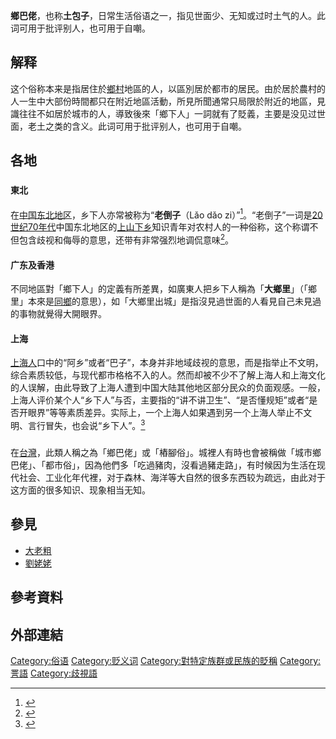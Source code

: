 '''鄉巴佬'''，也称'''土包子'''，日常生活俗语之一，指见世面少、无知或过时土气的人。此词可用于批评别人，也可用于自嘲。

==解释==
这个俗称本来是指居住於[[鄉村|鄉村]]地區的人，以區別居於都市的居民。由於居於農村的人一生中大部份時間都只在附近地區活動，所見所聞通常只局限於附近的地區，見識往往不如居於城市的人，導致後來「鄉下人」一詞就有了貶義，主要是没见过世面，老土之类的含义。此词可用于批评别人，也可用于自嘲。

==各地==
==={{CHNML}}===

====東北====
{{seealso|老倒子}}
在[[中国东北地区|中国东北地区]]，乡下人亦常被称为“'''老倒子'''（Lǎo dǎo zi）”<ref>{{cite web | language = zh-hans | publisher = 腾讯网>新闻中心>辽宁>正文 | title = 因被骂是“老倒子”冲动害人命潜逃13年终落网 | url = http://news.qq.com/a/20071025/002538.htm | author = 来源：北国网；编辑：朱峰 | date = 2007年10月25日 | accessdate = 2007年10月25日 | archive-date = 2013年12月12日 | archive-url = https://web.archive.org/web/20131212085250/http://news.qq.com/a/20071025/002538.htm | dead-url = no }}</ref>。“老倒子”一词是[[20世纪70年代|20世纪70年代]]中国东北地区的[[上山下乡|上山下乡]]知识青年对农村人的一种俗称，这个称谓不但包含歧视和侮辱的意思，还带有非常强烈地调侃意味<ref>{{cite web | language = zh-hans | publisher = 乌有之乡数据库>文章中心>文艺新生>正文 | title = 老倒子“摘帽”记 | url = http://zlk.wyzxsx.com/Article/wenyi/2011/11/270154.html | author = 作者：一息尚存；来源：乌有之乡 | date = 2011年11月30日 | accessdate = 2011年11月30日 | deadurl = yes | archiveurl = https://archive.is/20131206094708/http://zlk.wyzxsx.com/Article/wenyi/2011/11/270154.html | archivedate = 2013年12月6日 }}</ref>。

====广东及香港====
{{seealso|阿燦|港燦}}
不同地區對「鄉下人」的定義有所差異，如廣東人把乡下人稱為「'''大鄉里'''」（「鄉里」本來是[[同鄉|同鄉]]的意思），如「大鄉里出城」是指沒見過世面的人看見自己未見過的事物就覺得大開眼界。

====上海====
{{main|上海外来人口问题}}
[[上海人|上海人]]口中的“阿乡”或者“巴子”，本身并非地域歧视的意思，而是指举止不文明，综合素质较低，与现代都市格格不入的人。然而却被不少不了解上海人和上海文化的人误解，由此导致了上海人遭到中国大陆其他地区部分民众的负面观感。一般，上海人评价某个人“乡下人”与否，主要指的“讲不讲卫生”、“是否懂规矩”或者“是否开眼界”等等素质差异。实际上，一个上海人如果遇到另一个上海人举止不文明、言行冒失，也会说“乡下人”。<ref name="u1a8034384">{{cite news | url = http://history.eastday.com/h/20140416/u1a8034384.html | title = 上海文化中的"阿乡"和"巴子" 并非"地域歧视" | publisher = 东方网 | date = 2014-04-16 | accessdate = 2014-11-13 | archive-date = 2016-03-08 | archive-url = https://web.archive.org/web/20160308020104/http://history.eastday.com/h/20140416/u1a8034384.html | dead-url = no }}</ref>

==={{ROC}}===
在[[台灣|台灣]]，此類人稱之為「鄉巴佬」或「樁腳俗」。城裡人有時也會被稱做「城市鄉巴佬」、「都市俗」，因為他們多「吃過豬肉，沒看過豬走路」，有时候因为生活在现代社会、工业化年代裡，对于森林、海洋等大自然的很多东西较为疏远，由此对于这方面的很多知识、现象相当无知。

==參見==
*[[大老粗|大老粗]]
*[[劉姥姥|劉姥姥]]

== 參考資料 ==
{{Reflist}}

== 外部連結 ==

[[Category:俗语|Category:俗语]]
[[Category:贬义词|Category:贬义词]]
[[Category:對特定族群或民族的貶稱|Category:對特定族群或民族的貶稱]]
[[Category:詈語|Category:詈語]]
[[Category:歧視語|Category:歧視語]]